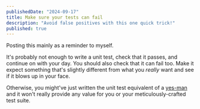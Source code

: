 ```yaml
---
publishedDate: "2024-09-17"
title: Make sure your tests can fail
description: "Avoid false positives with this one quick trick!"
published: true
---
```


Posting this mainly as a reminder to myself.

It's probably not enough to write a unit test, check that it passes, and continue on with your day. You should also check that it can fail too. Make it expect something that's slightly different from what you _really_ want and see if it blows up in your face.

Otherwise, you might've just written the unit test equivalent of a [yes-man](https://www.merriam-webster.com/dictionary/yes-man) and it won't really provide any value for you or your meticulously-crafted test suite.
